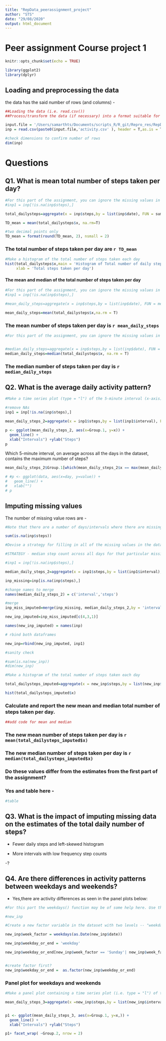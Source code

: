 ```yaml
---
title: "RepData_peerassignment_project"
author: "STS"
date: "29/08/2020"
output: html_document
---
```


Peer assignment Course project 1 
=================================
```r
knitr::opts_chunk$set(echo = TRUE)

library(ggplot2)
library(dplyr)

```


## Loading and preprocessing the data

the data has the said number of rows (and columns) - 

```r
##Loading the data (i.e. read.csv())
##Process/transform the data (if necessary) into a format suitable for your analysis

input.file = '/Users/samarthts/Documents/scripts_R/R_git/Repro_res/RepData_assignment_STS/RepData_PeerAssessment1/'
inp = read.csv(paste0(input.file,'activity.csv' ), header = T,as.is = T)

#check dimensions to confirm number of rows
dim(inp)
```

Questions
============

## Q1. What is mean total number of steps taken per day?


```r
#For this part of the assignment, you can ignore the missing values in the dataset.
#inp1 = inp[!is.na(inp$steps),]

total_dailysteps=aggregate(x = inp$steps,by = list(inp$date), FUN = sum)

TD_mean = mean(total_dailysteps$x, na.rm=T)

#two decimal points only
TD_mean = format(round(TD_mean, 2), nsmall = 2)

```

### The total number of steps taken per day are `r TD_mean`


```r
#Make a histogram of the total number of steps taken each day
hist(total_dailysteps$x,main = 'Histogram of Total number of daily steps', 
     xlab = 'Total steps taken per day')
```


#### The mean and median of the total number of steps taken per day


```r
#For this part of the assignment, you can ignore the missing values in the dataset.
#inp1 = inp[!is.na(inp$steps),]

#mean_daily_steps=aggregate(x = inp$steps,by = list(inp$date), FUN = mean)

mean_daily_steps=mean(total_dailysteps$x,na.rm = T)

```

### The mean number of steps taken per day is `r mean_daily_steps` 


```r
#For this part of the assignment, you can ignore the missing values in the dataset.


#median_daily_steps=aggregate(x = inp$steps,by = list(inp$date), FUN = mean)
median_daily_steps=median(total_dailysteps$x, na.rm = T)

```

### The median number of steps taken per day is `r median_daily_steps` 


## Q2. What is the average daily activity pattern?

```r
#Make a time series plot (type = "l") of the 5-minute interval (x-axis) and the average number of steps taken, averaged across all days (y-axis)

#remove NAs
inp1 = inp[!is.na(inp$steps),]

mean_daily_steps_2=aggregate(x = inp1$steps,by = list(inp1$interval), FUN = mean)

p <- ggplot(mean_daily_steps_2, aes(x=Group.1, y=x)) +
  geom_line() + 
  xlab("Intervals") +ylab("Steps")
p

```

Which 5-minute interval, on average across all the days in the dataset, contains the maximum number of steps?

```r

mean_daily_steps_2$Group.1[which(mean_daily_steps_2$x == max(mean_daily_steps_2$x))]

# #p <- ggplot(data, aes(x=day, y=value)) +
#   geom_line() + 
#   xlab("")
# p
```

## Imputing missing values

The number of missing value rows are - 

```r
#Note that there are a number of days/intervals where there are missing values (coded as NA). The presence of missing days may introduce bias into some calculations or summaries of the data. Calculate and report the total number of missing values in the dataset (i.e. the total number of rows with NAs). 

sum(is.na(inp$steps))

```



```r
#Devise a strategy for filling in all of the missing values in the dataset. The strategy does not need to be sophisticated. For example, you could use the mean/median for that day, or the mean for that 5-minute interval, etc. Create a new dataset that is equal to the original dataset but with the missing data filled in.

#STRATEGY - median step count across all days for that particular missing 5 minute interval 

#inp1 = inp[!is.na(inp$steps),]

median_daily_steps_2=aggregate(x = inp1$steps,by = list(inp1$interval), FUN = median)

inp_missing=inp[is.na(inp$steps),]

#change names to merge
names(median_daily_steps_2) = c('interval','steps')

#merge 
inp_miss_imputed=merge(inp_missing, median_daily_steps_2,by = 'interval' ,all.x = T)

new_inp_imputed=inp_miss_imputed[c(4,3,1)]

names(new_inp_imputed) = names(inp)

# rbind both dataframes

new_inp=rbind(new_inp_imputed, inp1)

#sanity check

#sum(is.na(new_inp))
#dim(new_inp)

```
```r

#Make a histogram of the total number of steps taken each day 

total_dailysteps_imputed=aggregate(x = new_inp$steps,by = list(new_inp$date), FUN = sum)

hist(total_dailysteps_imputed$x)

```

### Calculate and report the new mean and median total number of steps taken per day. 


```r
##add code for mean and median
```


### The new mean number of steps taken per day is `r mean(total_dailysteps_imputed$x)` 

### The new median number of steps taken per day is `r median(total_dailysteps_imputed$x)` 



### Do these values differ from the estimates from the first part of the assignment? 

### Yes and table here - 

```r
#table
```


## Q3. What is the impact of imputing missing data on the estimates of the total daily number of steps?

- Fewer daily steps and left-skewed histogram 

- More intervals with low frequency step counts

-?

## Q4. Are there differences in activity patterns between weekdays and weekends?

- Yes,there are activity differences as seen in the panel plots below:

```r

#For this part the weekdays() function may be of some help here. Use the dataset with the filled-in missing values for this part.

#new_inp

#Create a new factor variable in the dataset with two levels -- "weekday" and "weekend" indicating whether a given date is a weekday or weekend day.

new_inp$week_factor = weekdays(as.Date(new_inp$date))

new_inp$weekday_or_end = 'weekday'

new_inp$weekday_or_end[new_inp$week_factor == 'Sunday'| new_inp$week_factor == 'Saturday'] = 'weekend'


#create factor first?
new_inp$weekday_or_end =  as.factor(new_inp$weekday_or_end)

```

### Panel plot for weekdays and weekends 

```r

#Make a panel plot containing a time series plot (i.e. type = "l") of the 5-minute interval (x-axis) and the average number of steps taken, averaged across all weekday days or weekend days (y-axis). The plot should look something like the following, which was created using simulated data:

mean_daily_steps_3=aggregate(x =new_inp$steps,by = list(new_inp$interval,new_inp$weekday_or_end ), FUN = mean)


p1 <- ggplot(mean_daily_steps_3, aes(x=Group.1, y=x,)) +
  geom_line() + 
  xlab("Intervals") +ylab("Steps")

p1+ facet_wrap( ~Group.2, nrow = 2)

```

